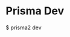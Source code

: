 
# Prisma Dev

<Terminal>
  $ prisma2 dev
  <Spacer height={20} />
  <Title primary="Watching for changes in datamodel.prisma" />
  <Spacer height={4} />
  <span>Last changed at 14:24:40</span>
  <Spacer height={24} />
  <Title primary="Generator" />
  <Spacer height={8} />
  <Line />
  <Spacer height={16} />
  <Status type="success" primary="Photon JS Client" secondary="generated at 14:21:44" labelWidth={160} />
  <Spacer height={4} />
  <Status type="success" primary="Nexus Client" secondary="generated at 14:21:48" labelWidth={160} />
  <Spacer height={24} />
  <Title primary="Migrations" />
  <Spacer height={8} />
  <Line />
  <Spacer height={16} />
  <Status type="success" primary="Database successfully migrated" />
  <Spacer height={4} />
  <span>To save changes into a migration file, run prisma lift create</span>
  <Spacer height={200} />
  <Title primary="Admin endpoint:" secondary={<u style="color:white">http://localhost:5555/admin</u>} />
  <Spacer height={8} />
  <Line />
  <Spacer height={16} />
  <Actions>
    {/* <Action keyStroke="r" label="reset"/> */}
    {/* <Action keyStroke="s" label="seed"/> */}
    <Action keyStroke="h" label="history"/>
  </Actions>
</Terminal>

<br/>
<br/>

<Terminal>
  $ prisma2 dev
  <Spacer height={20} />
  <Title primary="Watching for changes in datamodel.prisma" />
  <Spacer height={4} />
  <span>Last changed at 14:24:40</span>
  <Spacer height={24} />
  <Title primary="Generator" />
  <Spacer height={8} />
  <Line />
  <Spacer height={16} />
  <Status type="pending" primary="Photon JS Client" secondary="Generating..." labelWidth={160} />
  <Spacer height={4} />
  <Status type="error" primary="Nexus Client" secondary="Failed to generate" labelWidth={160} />
  <Spacer height={24} />
  <Title primary="Migrations" />
  <Spacer height={8} />
  <Line />
  <Spacer height={16} />
  <Status type="pending" primary="Migrating the database..." />
  <Spacer height={4} />
  <span>To save changes into a migration file, run prisma lift create</span>
  <Spacer height={200} />
  <Title primary="Admin endpoint:" secondary={<u style="color:white">http://localhost:5555/admin</u>} />
  <Spacer height={8} />
  <Line />
  <Spacer height={16} />
  <Actions>
    {/* <Action keyStroke="r" label="reset"/> */}
    {/* <Action keyStroke="s" label="seed"/> */}
    {/* <Action keyStroke="d" label="diff"/> */}
    <Action keyStroke="h" label="history"/>
  </Actions>
</Terminal>

<br/>
<br/>

<Terminal>
  $ prisma2 dev
  <Spacer height={20} />
  <Title primary="History of recent activity" />
  <Spacer height={8} />
  <Line />
  <Spacer height={16} />
  <Status type="success" primary="22:07:05" secondary="Generated Photon.js client" />
  <Status type="success" primary="22:07:03" secondary="Lift migrated the database" />
  <Status type="success" primary="22:04:23" secondary="Generated Photon.js Client" />
  <Status type="success" primary="22:04:23" secondary="Generated Nexus Client" />
  <Status type="success" primary="22:04:21" secondary="Lift migrated the database" />
  <Status type="error" primary="22:03:01" secondary="Lift failed to migrate the database" />
  <Status type="success" primary="22:07:05" secondary="Generated Photon.js Client" />
  <Status type="success" primary="22:07:03" secondary="Lift migrated the database" />
  <Status type="success" primary="22:04:23" secondary="Generated Nexus Client" />
  <Status type="success" primary="22:04:21" secondary="Lift migrated the database" />
  <Status type="error" primary="22:03:01" secondary="Lift failed to migrate the database" />
  <Status type="error" primary="22:03:01" secondary="Failed to generate Photon.js Client" />
  <Status type="error" primary="22:03:01" secondary="Failed to generate Photon.js Client" />

  <Spacer height={100} />
  <Line />
  <Spacer height={16} />
  <Actions>
    {/* <Action keyStroke="r" label="reset"/> */}
    {/* <Action keyStroke="s" label="seed"/> */}
    <Action keyStroke="b" label="back"/>
  </Actions>
</Terminal>

<br/>
<br/>

<Terminal>
  $ prisma2 dev
  <Spacer height={20} />
  <Title primary="History of recent activity" />
  <Spacer height={8} />
  <Line />
  <Spacer height={16} />
  <Status type="success" secondary="22:07:05" primary="Generated Photon.js client" labelWidth={300} />
  <Status type="success" secondary="22:07:03" primary="Lift migrated the database" labelWidth={300} />
  <Status type="success" secondary="22:04:23" primary="Generated Photon.js Client" labelWidth={300} />
  <Status type="success" secondary="22:04:23" primary="Generated Nexus Client" labelWidth={300} />
  <Status type="success" secondary="22:04:21" primary="Lift migrated the database" labelWidth={300} />
  <Status type="error" secondary="22:03:01" primary="Lift failed to migrate the database" labelWidth={300} />
  <Status type="success" secondary="22:07:05" primary="Generated Photon.js Client" labelWidth={300} />
  <Status type="success" secondary="22:07:03" primary="Lift migrated the database" labelWidth={300} />
  <Status type="success" secondary="22:04:23" primary="Generated Nexus Client" labelWidth={300} />
  <Status type="success" secondary="22:04:21" primary="Lift migrated the database" labelWidth={300} />
  <Status type="error" secondary="22:03:01" primary="Lift failed to migrate the database" labelWidth={300} />
  <Status type="error" secondary="22:03:01" primary="Failed to generate Photon.js Client" labelWidth={300} />
  <Status type="error" secondary="22:03:01" primary="Failed to generate Photon.js Client" labelWidth={300} />

  <Spacer height={100} />
  <Line />
  <Spacer height={16} />
  <Actions>
    {/* <Action keyStroke="r" label="reset"/> */}
    {/* <Action keyStroke="s" label="seed"/> */}
    <Action keyStroke="b" label="back"/>
  </Actions>
</Terminal>